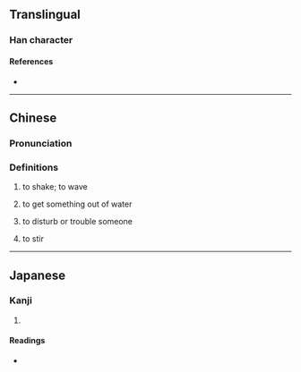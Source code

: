 {{character info}}
==Translingual==

===Han character===
{{Han char|rn=64|rad=手|as=11|sn=14|four=50011|canj=QIXP|ids=⿰扌鹿}}

====References====
* {{Han ref|kx=0450.070|dkj=12593|dj=0800.260|hdz=31948.140|uh=645D|ud=25693|bh=E1DC|bd=57820}}

----

==Chinese==
{{zh-forms|alt=𢮑}}

===Pronunciation===
{{zh-pron
|m=lù
|m-s=
|dg=
|c=luk1,luk6
|c-t=
|g=
|h=pfs=luk;gd=lug5
|j=
|mb=
|md=
|mn=
|mn-t=
|w=
|x=
|mc=
|oc=
|cat=v
}}

===Definitions===
{{zh-hanzi}}

# {{zh-obsolete}} to shake; to wave
# {{zh-obsolete}} to get something out of water
# {{lb|zh|Hakka}} to disturb or trouble someone
#: {{zh-x|摝人|Disturb someone; disturb others|H}}
# {{lb|zh|Hakka}} to stir
#: {{zh-x|摝屎棍|[[shit-stirrer]]; [[troublemaker]]|H}}

----

==Japanese==

===Kanji===
{{ja-kanji|grade=|rs=手11}}

# {{rfdef|ja|sort=手11}}

====Readings====
* {{ja-readings|on=[[ろく]] (roku), [[ろう]] (rō), [[る]] (ru)|kun=[[なごかす]] (nagokasu)}}